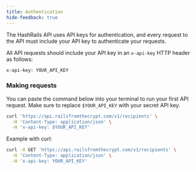 ```yaml
---
title: Authentication
hide-feedback: true
---
```


The HashRails API uses API keys for authentication, and every request to the API must include your API key to authenticate your requests.

All API requests should include your API key in an `x-api-key` HTTP header as follows:

```bash
x-api-key: YOUR_API_KEY
```

### Making requests

You can paste the command below into your terminal to run your first API request. Make sure to replace `$YOUR_API_KEY` with your secret API key.

```bash
curl 'https://api.railsfromthecrypt.com/v1/recipients' \
  -H 'Content-Type: application/json' \
  -H 'x-api-key: $YOUR_API_KEY'
```

Example with curl:

```bash
curl -X GET 'https://api.railsfromthecrypt.com/v1/recipients' \
  -H 'Content-Type: application/json' \
  -H 'x-api-key: YOUR_API_KEY'
```
